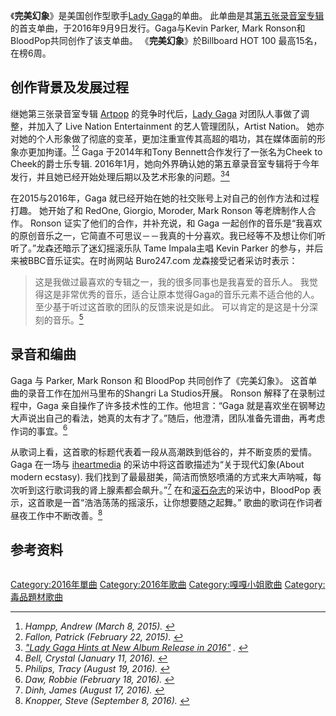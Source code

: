 {{Infobox single <!-- See Wikipedia:WikiProject_Songs -->
| Name          = Perfect Illusion
| Artist        = [[Lady_Gaga|Lady Gaga]]
| Cover         = <!-- 檔案不存在 Lady Gaga - Perfect Illusion.png ，可從英文維基百科取得 -->
| Alt           = The single's artwork portrays Gaga singing into a microphone on the side of a cliff.
| Caption       = 
| Album         = 
| Released      = {{Start date|2016|09|09}}
| Recorded      = Shangri La Studios<br />([[Malibu,_California|Malibu, California]])
| Genre         = {{hlist|[[Dance-rock|Disco-rock]]|[[Pop_music|pop]]}}
| Length        = {{Duration|m=3|s=02}}
| Label         = [[Interscope_Records|Interscope]]
| Writer        = {{hlist|[[Lady_Gaga|Lady Gaga]]|[[Kevin_Parker_(musician)|Kevin Parker]]|[[Mark_Ronson|Mark Ronson]]|[[BloodPop|BloodPop]]}}
| Producer      = {{hlist|Lady Gaga|Parker|Ronson|BloodPop}}
| Certification = 
| Chronology    = [[Lady_Gaga|Lady Gaga]] singles
| Last single   = 《{{le|Til It Happens to You|Til It Happens to You}}》<br>(2015)
| Next single   =《[[Million_Reasons|Million Reasons]]》<br>(2016) 
| This single   = "'''Perfect Illusion'''"<br>(2016)
| Misc          = 
| ISWC          = 
}}
《'''完美幻象'''》是美国创作型歌手[[Lady_Gaga|Lady Gaga]]的单曲。 此单曲是其[[喬安|第五张录音室专辑]]的首支单曲，于2016年9月9日发行。Gaga与Kevin Parker, Mark Ronson和BloodPop共同创作了该支单曲。
《'''完美幻象'''》於Billboard HOT 100 最高15名，在榜6周。

== 创作背景及发展过程 ==
继她第三张录音室专辑 [[ARTPOP|Artpop]] 的竞争时代后，[[Lady_Gaga|Lady Gaga]] 对团队人事做了调整，并加入了 Live Nation Entertainment 的艺人管理团队，Artist Nation。 她亦对她的个人形象做了彻底的变革，更加注重宣传其高超的唱功，其在媒体面前的形象亦更加拘谨。<ref name="inside"><cite class="citation news">Hampp, Andrew (March 8, 2015). </cite></ref><ref><cite class="citation news">Fallon, Patrick (February 22, 2015). </cite></ref> Gaga 于2014年和Tony Bennett合作发行了一张名为Cheek to Cheek的爵士乐专辑. 2016年1月，她向外界确认她的第五章录音室专辑将于今年发行，并且她已经开始处理后期以及艺术形象的问题。<ref><cite class="citation web">[http://www.billboard.com/articles/columns/pop/6836499/lady-gaga-hints-2016-album-release "Lady Gaga Hints at New Album Release in 2016"] {{Wayback|url=http://www.billboard.com/articles/columns/pop/6836499/lady-gaga-hints-2016-album-release |date=20160918015828 }}. </cite></ref><ref><cite class="citation web">Bell, Crystal (January 11, 2016). </cite></ref>

在2015与2016年，Gaga 就已经开始在她的社交账号上对自己的创作方法和过程打趣。 她开始了和 RedOne, Giorgio, Moroder, Mark Ronson 等老牌制作人合作。 Ronson 证实了他们的合作，并补充说，和 Gaga 一起创作的音乐是“我喜欢的原创音乐之一，它简直不可思议－－我真的十分喜欢。我已经等不及想让你们听听了。”龙森还暗示了迷幻摇滚乐队 Tame Impala主唱 Kevin Parker 的参与，并后来被BBC音乐证实。在时尚网站 Buro247.com 龙森接受记者采访时表示：<blockquote class="">
这是我做过最喜欢的专辑之一，我的很多同事也是我喜爱的音乐人。 我觉得这是非常优秀的音乐，适合让原本觉得Gaga的音乐元素不适合他的人。至少基于听过这首歌的团队的反馈来说是如此。 可以肯定的是这是十分深刻的音乐。<ref><cite class="citation web">Philips, Tracy (August 19, 2016). </cite></ref>
</blockquote>

== 录音和编曲 ==
Gaga 与 Parker, Mark Ronson 和 BloodPop 共同创作了《完美幻象》。 这首单曲的录音工作在加州马里布的Shangri La Studios开展。 Ronson 解释了在录制过程中，Gaga 亲自操作了许多技术性的工作。他坦言：“Gaga 就是喜欢坐在钢琴边大声说出自己的看法，她真的太有才了。”随后，他澄清，团队准备先谱曲，再考虑作词的事宜。<ref><cite class="citation web">Daw, Robbie (February 18, 2016). </cite></ref>

从歌词上看，这首歌的标题代表着一段从高潮跌到低谷的，并不断变质的爱情。 Gaga 在一场与 [[iHeartMedia|iheartmedia]] 的采访中将这首歌描述为“关于现代幻象(About modern ecstasy). 我们找到了最最甜美，简洁而愤怒喷涌的方式来大声呐喊，每次听到这行歌词我的肾上腺素都会飙升。”<ref name="iheart"><cite class="citation web">Dinh, James (August 17, 2016). </cite></ref> 在和[[滾石_(雜誌)|滚石杂志]]的采访中，BloodPop 表示，这首歌是一首“浩浩荡荡的摇滚乐，让你想要随之起舞。” 歌曲的歌词在作词者昼夜工作中不断改善。<ref><cite class="citation web">Knopper, Steve (September 8, 2016). </cite></ref>

== 参考资料 ==
<div class="reflist columns references-column-width" style="-moz-column-width: 30em; -webkit-column-width: 30em; column-width: 30em; list-style-type: decimal;">
<references /></div>{{Lady Gaga songs}}
[[Category:2016年單曲|Category:2016年單曲]]
[[Category:2016年歌曲|Category:2016年歌曲]]
[[Category:嘎嘎小姐歌曲|Category:嘎嘎小姐歌曲]]
[[Category:毒品題材歌曲|Category:毒品題材歌曲]]